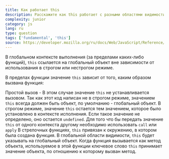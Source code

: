 ```yaml
---
title: Как работает this
description: Расскажите как this работает с разными областями видимости, и какие особенности поведетия есть
complexity: junior
category: js
lang: ru
type: question
tags: ['fundamental', 'this']
source: https://developer.mozilla.org/ru/docs/Web/JavaScript/Reference/Operators/this
---
```


В глобальном контексте выполнения (за пределами каких-либо функций), `this` ссылается на глобальный объект вне зависимости от использования в строгом или нестрогом режиме.

В пределах функции значение `this` зависит от того, каким образом вызвана функция:

Простой вызов - В этом случае значение `this` не устанавливается вызовом. Так как этот код написан не в строгом режиме, значением `this` всегда должен быть объект, по умолчанию - глобальный объект. В строгом режиме, значение `this` остается тем значением, которое было установлено в контексте исполнения. Если такое значение не определено, оно остается `undefined`. Для того что бы передать значение `this` от одного контекста другому необходимо использовать `call` или `apply` В стрелочных функциях, `this` привязан к окружению, в котором была создана функция. В глобальной области видимости, `this` будет указывать на глобальный объект. Когда функция вызывается как метод объекта, используемое в этой функции ключевое слово `this` принимает значение объекта, по отношению к которому вызван метод.
